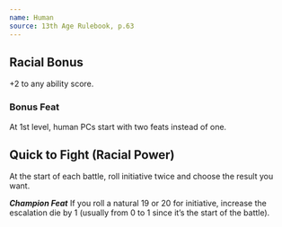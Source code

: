 ```yaml
---
name: Human
source: 13th Age Rulebook, p.63
---
```


## Racial Bonus

+2 to any ability score.

### Bonus Feat

At 1st level, human PCs start with two feats instead of one.

## Quick to Fight (Racial Power)

At the start of each battle, roll initiative twice and choose the result you want.

_**Champion Feat**_ If you roll a natural 19 or 20 for initiative, increase the escalation die by 1 (usually from 0 to 1 since it’s the start of the battle).
